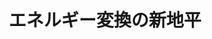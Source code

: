 ﻿---
title: "エネルギー変換の新地平"
category: "物質理工学院"
vol: 89
interviewee: "伊原 学"
url: "http://www.chemeng.titech.ac.jp/~iharalab/"
tags: ["システム","エネルギー","太陽電池","燃料電池","太陽"]
pdf: "89-1-ihara.pdf"
career: ""
pdfurl: "89-1-ihara/89-1-ihara.pdf"
preface: "伊原研究室では高効率なエネルギー変換を実現し人類に貢献することを目標に、太陽電池、燃料電池、エネルギーシステムの３つの分野の研究を並行して進めている。それぞれの研究は一見大きく異なっているように思えるが、これらを同時に行うことには重要な意義がある。本稿では、一つひとつの研究内容に触れたのち、全体を司る先生の考え方について紹介していく。"
---

